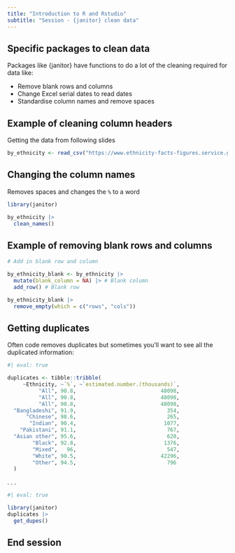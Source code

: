 ```yaml
---
title: "Introduction to R and Rstudio"
subtitle: "Session - {janitor} clean data"
---
```


## Specific packages to clean data

Packages like {janitor} have functions to do a lot of the cleaning required for data like:

::: incremental
-   Remove blank rows and columns
-   Change Excel serial dates to read dates
-   Standardise column names and remove spaces
:::

## Example of cleaning column headers

Getting the data from following slides 

```r

by_ethnicity <- read_csv("https://www.ethnicity-facts-figures.service.gov.uk/culture-and-community/digital/internet-use/latest/downloads/by-ethnicity.csv")
```

## Changing the column names

Removes spaces and changes the `%` to a word

```r
library(janitor)

by_ethnicity |> 
  clean_names()
```

## Example of removing blank rows and columns

```r
# Add in blank row and column

by_ethnicity_blank <- by_ethnicity |> 
  mutate(blank_column = NA) |> # Blank column
  add_row() # Blank row

by_ethnicity_blank |> 
  remove_empty(which = c("rows", "cols"))
```

## Getting duplicates

Often code removes duplicates but sometimes you'll want to see all the duplicated information:

```r
#| eval: true

duplicates <- tibble::tribble(
     ~Ethnicity, ~`%`, ~`estimated.number.(thousands)`,
          "All", 90.8,                           48098,
          "All", 90.8,                           48098,
          "All", 90.8,                           48098,
  "Bangladeshi", 91.9,                             354,
      "Chinese", 98.6,                             265,
       "Indian", 90.4,                            1077,
    "Pakistani", 91.1,                             767,
  "Asian other", 95.6,                             620,
        "Black", 92.8,                            1376,
        "Mixed",   96,                             547,
        "White", 90.5,                           42296,
        "Other", 94.5,                             796
  )

```

. . .

```r
#| eval: true

library(janitor)
duplicates |> 
  get_dupes()
```

## End session

